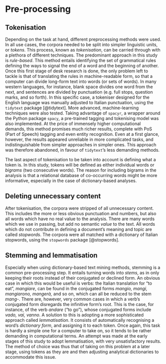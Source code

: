 # Pre-processing

## Tokenisation

Depending on the task at hand, different preprocessing methods were used. In all use cases, the corpora needed to be split into simpler linguistic units, or *tokens*. This process, known as *tokenisation*, can be carried through with a plethora of different techniques. The predominant approach in this study is *rule-based*. This method entails identifying the set of grammatical rules defining the ways to signal the end of a word and the beginning of another. Once this first stage of desk research is done, the only problem left to tackle is that of translating the rules in machine-readable form, so that a computer can divide long-form text into words (or sets of words). In many western languages, for instance, blank space divides one word from the next, and sentences are divided by punctuation (e.g. full stops, question marks, and so forth). In this specific case, a tokeniser designed for the English language was manually adjusted to Italian punctuation, using the `tidytext` package [@tidytext]. More advanced, machine-learning techniques were also tested. Taking advantage of `spacyr`, a wrapper around the Python package `spacy`, a pre-trained tagging and tokenising model was also implemented. At the price of immensely higher computational demands, this method promises much richer results, complete with PoS (Part of Speech) tagging and even entity recognition. Even at a first glance, however, the results appeared unreliable in more complicated tasks, and indistinguishable from simpler approaches in simpler ones. This approach was therefore abandoned, in favour of `tidytext`'s less demanding methods.

The last aspect of tokenisation to be taken into account is defining what a token is. In this study, tokens will be defined as either individual words or *bigrams* (two consecutive words). The reason for including bigrams in the analysis is that a relational database of co-occurring words might be more informative, especially in the case of dictionary-based analyses.

## Deleting unnecessary content

After tokenisation, the corpora were stripped of all unnecessary content. This includes the more or less obvious punctuation and numbers, but also all words which have no real value to the analysis. There are many words which we use in passing, but add no semantic *value* to the text. All words which do not contribute in defining a document's meaning and topic are called *stopwords*. The corpora were all matched with a dictionary of Italian stopwords, using the `stopwords` package [@stopwords].

## Stemming and lemmatisation

Especially when using dictionary-based text mining methods, stemming is a common pre-processing step. It entails turning words into *stems*, as in only keeping their roots instead of their conjugated or declined form. An obvious case in which this would be useful is verbs: the Italian translation for "to eat", *mangiare*, can be found in the conjugated forms *mangio, mangi, mangiarono, mangerà,* and so on, which can all be reduced to the stem *mang-*. There are, however, very common cases in which a verb's conjugated form disregards the infinitive form's root. This is the case, for instance, of the verb *andare* ("to go"), whose conjugated forms include *vado, vai, vanno*. A solution to this is adopting a more sophisticated approach called *lemmatisation*. It consists of automatically recognising a word's *dictionary form*, and assigning it to each token. Once again, this task is hardly a simple one for a computer to take on, so it tends to be rather demanding in computational terms. An attempt was made at the early stages of this study to adopt lemmatisation, with very unsatisfactory results. The method of choice was thus that of taking on this problem at a later stage, using tokens as they are and then adjusting analytical dictionaries to accommodate this issue.